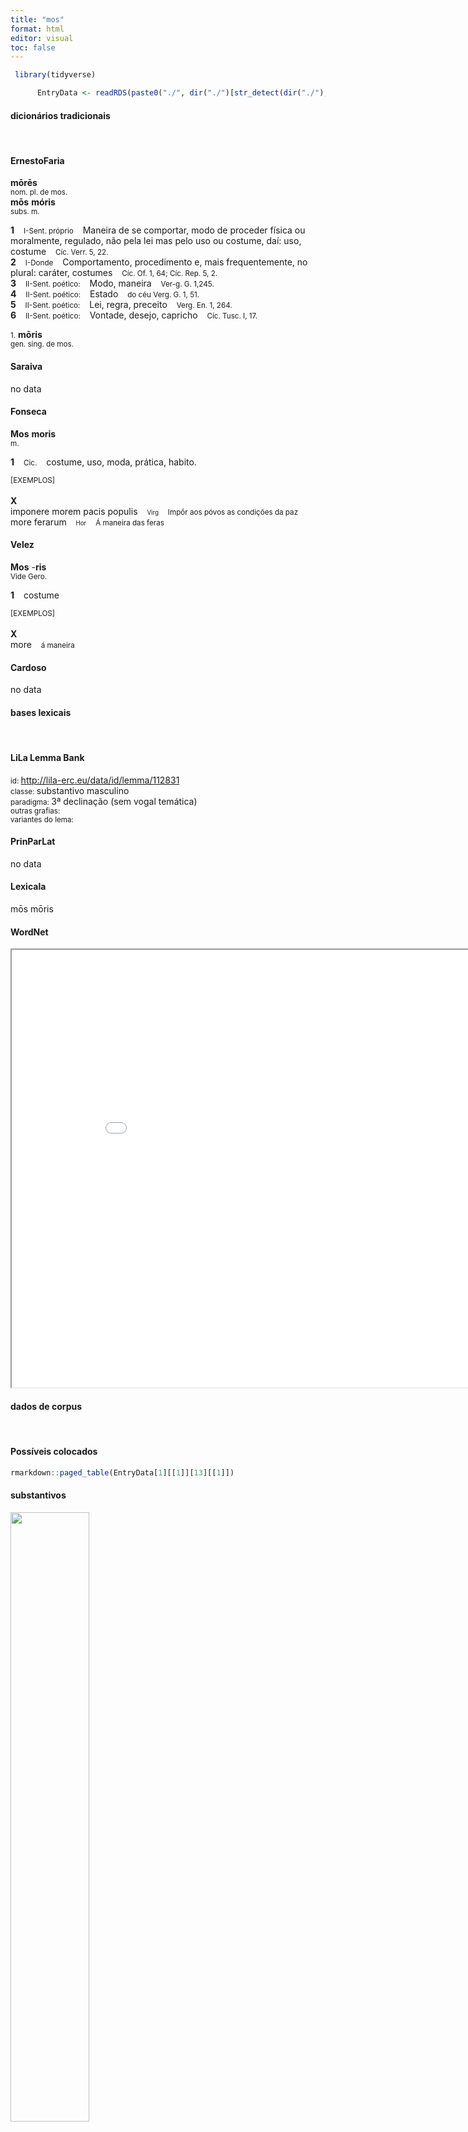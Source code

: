 ```yaml
---
title: "mos"
format: html
editor: visual
toc: false
---
```



```r
 library(tidyverse) 

      EntryData <- readRDS(paste0("./", dir("./")[str_detect(dir("./"), "_xx109-111-115xx_.rds")]))

```


#### dicionários tradicionais

&emsp;




::: panel-tabset

#### ErnestoFaria

<b>mōrēs</b> <br> <small>nom. pl. de mos.</small> <br> <small></small> 
 <b>mōs</b> <b>móris</b> <br> <small>subs. m.</small> <br> <small></small>   <p> <b>1</b> &ensp; <small>I-Sent. próprio</small> &ensp; Maneira de se comportar, modo de proceder física ou moralmente, regulado, não pela lei mas pelo uso ou costume, daí: uso, costume &ensp; <small>Cíc. Verr. 5, 22.</small> <br> <b>2</b> &ensp; <small>I-Donde</small> &ensp; Comportamento, procedimento e, mais frequentemente, no plural: caráter, costumes &ensp; <small>Cíc. Of. 1, 64; Cíc. Rep. 5, 2.</small> <br> <b>3</b> &ensp; <small>II-Sent. poético:</small> &ensp; Modo, maneira &ensp; <small>Ver-g. G. 1,245.</small> <br> <b>4</b> &ensp; <small>II-Sent. poético:</small> &ensp; Estado &ensp; <small>do céu Verg. G. 1, 51.</small> <br> <b>5</b> &ensp; <small>II-Sent. poético:</small> &ensp; Lei, regra, preceito &ensp; <small>Verg. En. 1, 264.</small> <br> <b>6</b> &ensp; <small>II-Sent. poético:</small> &ensp; Vontade, desejo, capricho &ensp; <small>Cíc. Tusc. I, 17.</small> </p> 
 <small>1.</small> <b>mōris</b> <br> <small>gen. sing. de mos.</small> <br> <small></small>




#### Saraiva

no data




#### Fonseca

<b>Mos</b> <b>moris</b> <br> <small>m.</small>   <p> <b>1</b> &ensp; <small>Cic.</small> &ensp; costume, uso, moda, prática, habito. </p>   <p><small>[EXEMPLOS]</small><br> <br><b>X</b><br>imponere morem pacis populis &ensp; <small><small>Virg</small></small> &ensp; <small>Impôr aos póvos as condições da paz</small> <br> more ferarum &ensp; <small><small>Hor</small></small> &ensp; <small>Á maneira das feras</small> </p>




#### Velez

<b>Mos</b> -<b>ris</b> <br> <small>Vide Gero.</small>   <p> <b>1</b> &ensp; costume </p>   <p><small>[EXEMPLOS]</small><br> <br><b>X</b><br>more &ensp; <small>á maneira</small> </p>




#### Cardoso

no data


:::



#### bases lexicais

&emsp;






::: panel-tabset

#### LiLa Lemma Bank

<small> id: </small> <a href=' http://lila-erc.eu/data/id/lemma/112831 ' target="_blank"> http://lila-erc.eu/data/id/lemma/112831 </a> <br>
<small> classe: </small> substantivo masculino   <br>
<small> paradigma: </small> 3ª declinação (sem vogal temática) <br>
<small> outras grafias: </small>  <br>
<small> variantes do lema: </small>  <br>





#### PrinParLat

no data




#### Lexicala

mōs 
 mōris




#### WordNet

<iframe width='900' height='700' src='Media/Tree__xx109-111-115xx__sem_type_lexemes_pt.html'>

</iframe>


:::



#### dados de corpus

&emsp;




::: panel-tabset

#### Possíveis colocados

```r

rmarkdown::paged_table(EntryData[1][[1]][13][[1]])

```


#### substantivos

![](./Media/wordcloud__xx109-111-115xx__BY_collocate_scoreSUBST.webp){width=50% fig-alt='This chart plots collocate by scoreSUBST, for the headword mos here are all the values plotted: collocate: maiores; scoreSUBST: 3. collocate: barbarus2; scoreSUBST: 0. collocate: malus; scoreSUBST: 0. collocate: notus; scoreSUBST: 0. collocate: bonus; scoreSUBST: 0. collocate: uiuo; scoreSUBST: 0. collocate: o; scoreSUBST: 0. collocate: gero; scoreSUBST: 0. collocate: meus; scoreSUBST: 0. collocate: tuus; scoreSUBST: 0. collocate: homo; scoreSUBST: 2. collocate: suus; scoreSUBST: 0. collocate: noster; scoreSUBST: 0. collocate: aut; scoreSUBST: 0. collocate: et; scoreSUBST: 0. collocate: sum; scoreSUBST: 0'}




#### adjetivos

![](./Media/wordcloud__xx109-111-115xx__BY_collocate_scoreADJ.webp){width=50% fig-alt='This chart plots collocate by scoreADJ, for the headword mos here are all the values plotted: collocate: maiores; scoreADJ: 0. collocate: barbarus2; scoreADJ: 2. collocate: malus; scoreADJ: 2. collocate: notus; scoreADJ: 2. collocate: bonus; scoreADJ: 2. collocate: uiuo; scoreADJ: 0. collocate: o; scoreADJ: 0. collocate: gero; scoreADJ: 0. collocate: meus; scoreADJ: 0. collocate: tuus; scoreADJ: 0. collocate: homo; scoreADJ: 0. collocate: suus; scoreADJ: 0. collocate: noster; scoreADJ: 0. collocate: aut; scoreADJ: 0. collocate: et; scoreADJ: 0. collocate: sum; scoreADJ: 0'}




#### verbos

![](./Media/wordcloud__xx109-111-115xx__BY_collocate_scoreVERBO.webp){width=50% fig-alt='This chart plots collocate by scoreVERBO, for the headword mos here are all the values plotted: collocate: maiores; scoreVERBO: 0. collocate: barbarus2; scoreVERBO: 0. collocate: malus; scoreVERBO: 0. collocate: notus; scoreVERBO: 0. collocate: bonus; scoreVERBO: 0. collocate: uiuo; scoreVERBO: 2. collocate: o; scoreVERBO: 0. collocate: gero; scoreVERBO: 2. collocate: meus; scoreVERBO: 0. collocate: tuus; scoreVERBO: 0. collocate: homo; scoreVERBO: 0. collocate: suus; scoreVERBO: 0. collocate: noster; scoreVERBO: 0. collocate: aut; scoreVERBO: 0. collocate: et; scoreVERBO: 0. collocate: sum; scoreVERBO: 1'}




#### advérbios

![](./Media/wordcloud__xx109-111-115xx__BY_collocate_scoreADV.webp){width=50% fig-alt='This chart plots collocate by scoreADV, for the headword mos here are all the values plotted: collocate: maiores; scoreADV: 0. collocate: barbarus2; scoreADV: 0. collocate: malus; scoreADV: 0. collocate: notus; scoreADV: 0. collocate: bonus; scoreADV: 0. collocate: uiuo; scoreADV: 0. collocate: o; scoreADV: 0. collocate: gero; scoreADV: 0. collocate: meus; scoreADV: 0. collocate: tuus; scoreADV: 0. collocate: homo; scoreADV: 0. collocate: suus; scoreADV: 0. collocate: noster; scoreADV: 0. collocate: aut; scoreADV: 0. collocate: et; scoreADV: 0. collocate: sum; scoreADV: 0'}




#### preposições e conjunções

![](./Media/wordcloud__xx109-111-115xx__BY_collocate_scoreFUNC.webp){width=50% fig-alt='This chart plots collocate by scoreFUNC, for the headword mos here are all the values plotted: collocate: maiores; scoreFUNC: 0. collocate: barbarus2; scoreFUNC: 0. collocate: malus; scoreFUNC: 0. collocate: notus; scoreFUNC: 0. collocate: bonus; scoreFUNC: 0. collocate: uiuo; scoreFUNC: 0. collocate: o; scoreFUNC: 0. collocate: gero; scoreFUNC: 0. collocate: meus; scoreFUNC: 0. collocate: tuus; scoreFUNC: 0. collocate: homo; scoreFUNC: 0. collocate: suus; scoreFUNC: 0. collocate: noster; scoreFUNC: 0. collocate: aut; scoreFUNC: 0. collocate: et; scoreFUNC: 0. collocate: sum; scoreFUNC: 0'}


:::



::: panel-tabset

#### ExemplosTraduzidos

<p> <b>mos</b> ne maiorum <br> <small> Cic.Catil.1.28.1 <br> O costume dos antepassados? <small> [JDD] </small> </small> </p>
; <p> non ita <b>mos</b> est consulem es <br> <small> Cic.Rab.Perd.35 <br> Não é assim o costume: que um cônsul... <small> [JDD] </small> </small> </p>
; <p> id adeo <b>more</b> suo uidebatur facere <br> <small> Sal.Cat.37.2 <br> E isso ela parecia fazer de acordo com seu próprio costume. <small> [JDD] </small> </small> </p>
; <p> o rem minime aptam meis <b>moribus</b> <br> <small> Cic.Att.5.10.3 <br> Ó coisa nem um pouco adequada para os meus costumes! <small> [JDD] </small> </small> </p>
; <p> sed haec <b>morum</b> uitia sunt non senectutis <br> <small> Cic.Sen.65 <br> mas estes são defeitos dos costumes, não da velhice. <small> [JDD] </small> </small> </p>
; <p> Tu faciem ut istam <b>moribus</b> vincas bonis . <br> <small> Phaed.3.8 <br> e tu, para que venças esse teu rosto com teus bons costumes”. <small> [JDD] </small> </small> </p>
; <p> deinde dicam non quicquid morale est <b>mores</b> bonos facit <br> <small> Sen.Ep.121.1 <br> depois falarei: nem tudo o que é moral faz os bons costumes. <small> [JDD] </small> </small> </p>
; <p> nota tibi est hominis probitas C. Caesar noti <b>mores</b> nota constantia <br> <small> Cic.Deiot.16 <br> Te é conhecida, Caio César, a probidade desse homem, conhecidos os costumes, conhecida a constância. <small> [JDD] </small> </small> </p>
; <p> neque eorum <b>moribus</b> turpius quicquam aut inertius habetur quam ephippiis uti <br> <small> Caes.Gal.4.2.4 <br> e, pelos seus costumes, nada é tido como mais torpe ou mais inábil do que usar selas. <small> [JDD, de outra edição] </small> </small> </p>
; <p> quanta cuiusque animo audacia natura aut <b>moribus</b> inest tanta in bello patere solet <br> <small> Sal.Cat.58.2 <br> Tão grande intrepidez existe no espírito de cada um ou por natureza ou por seus hábito, quão grande ela costuma mostrar-se na guerra. <small> [JDD, de outra edição] </small> </small> </p>
; <p> <b>mores</b> alia aliter attingunt quaedam illos corrigunt et ordinant quaedam naturam eorum et originem scrutantur <br> <small> Sen.Ep.121.2 <br> Coisas diferentes afetam de modo diferente os costumes: alguns os corrigem e regulam, outros investigam sua natureza e origem. <small> [JDD] </small> </small> </p>
; <p> uerum haec genera uirtutum non solum in <b>moribus</b> nostris sed uix iam in libris reperiuntur <br> <small> Cic.Cael.40 <br> Mas esses tipos de virtudes agora dificilmente são encontrados não só em nossos costumes, mas também nos livros. <small> [JDD] </small> </small> </p>
; <p> sed memoria mea ingenti uirtute diuorsis <b>moribus</b> fuere uiri duo M. Cato et C. Caesar <br> <small> Sal.Cat.53.6 <br> Mas, em minha época, existiram dois homens de imenso valor e diferentes no caráter, Marco Catão e Caio César. <small> [JDD] </small> </small> </p>
; <p> incitabant praeterea corrupti ciuitatis <b>mores</b> quos pessuma ac diuorsa inter se mala luxuria atque auaritia uexabant <br> <small> Sal.Cat.5.8 <br> Além disso, o estimulavam os costumes corruptos da cidade, os quais os péssimos e diversos entre si, a luxúria e a avareza, atormentavam. <small> [JDD, de outra edição] </small> </small> </p>
; <p> natis in usum laetitiae scyphis pugnare Thracum est tollite barbarum <b>morem</b> uerecundumque Bacchum sanguineis prohibete rixis <br> <small> Hor.Carm.1.27.1 <br>   Combater com os copos, criados a serviço da alegria, é próprio dos trácios: parai com esse costume bárbaro e não metais em rixas sanguinárias o respeitoso Baco. <small> [JDD] </small> </small> </p>
; <p> respondes ut tuus est <b>mos</b> pauca abeo et reuocas nono post mense iubesque esse in amicorum numero <br> <small> Hor.S.1.6.60 <br> respondes em pouca palavras, conforme é teu costume; vou embora e tornas a me chamar nove meses depois e ordenas que eu esteja no número de teus amigos. <small> [JDD] </small> </small> </p>
; <p> inter has personas me interiectum amici Antoni moleste ferunt quibus gerendus <b>mos</b> est quoniam semel liberales esse coepimus <br> <small> Cic.Phil.12.18.11 <br> Que eu tenha sido incluído entre essas pessoas os amigos de Antônio acham ruim: é preciso fazer-lhes a vontade, uma vez que começamos a ser generosos. <small> [JDD] </small> </small> </p>
; <p> hi postquam in una moenia conuenere dispari genere dissimili lingua alius alio <b>more</b> uiuentes incredibile memoratu est quam facile coaluerint ita breui multitudo diuersa atque uaga concordia ciuitas facta erat <br> <small> Sal.Cat.6.2 <br> Depois que estes se juntaram dentro da mesma muralha, diferentes na raça, desiguais na língua, vivendo cada um com seu costume, é incrível de lembrar o quão facilmente se fundiram. <small> [JDD, de outra edição] </small> </small> </p>





#### Frequência por autor

![](./Media/barchart__xx109-111-115xx__lemma_BY_author_Frequencies.webp){width=50% fig-alt='This charts plots the frequency of lemma by author_Frequencies. The Sallustius subcorpus registers the highest normalized frequency, with the value of 26.9 and an absolute frequency of 29. The Suetonius subcorpus follows, with a normalized frequency of 0 and an absolute frequency of 0. the subcorpus with the least normalized frequency is Suetonius with the normalized value of 0 and an absolute freqeuncy of 0. here are all the values: subcorpus: Caesar ; normalized frequency: 9 ; absolute frequency: 3.39904826648538. subcorpus: Cicero ; normalized frequency: 77 ; absolute frequency: 4.79679051107623. subcorpus: Horatius ; normalized frequency: 11 ; absolute frequency: 9.76822662285765. subcorpus: Ovidius ; normalized frequency: 3 ; absolute frequency: 5.14756348661633. subcorpus: Phaedrus ; normalized frequency: 5 ; absolute frequency: 7.59070897221801. subcorpus: Sallustius ; normalized frequency: 29 ; absolute frequency: 26.899174473611. subcorpus: Seneca ; normalized frequency: 41 ; absolute frequency: 7.65196618204214. subcorpus: Suetonius ; normalized frequency: 0 ; absolute frequency: 0. subcorpus: Tacitus ; normalized frequency: 5 ; absolute frequency: 17.164435290079. subcorpus: Vergilius ; normalized frequency: 4 ; absolute frequency: 7.72200772200772. subcorpus: Hieronymus ; normalized frequency: 0 ; absolute frequency: 0'}




#### Frequência por gênero

![](./Media/barchart__xx109-111-115xx__lemma_BY_genre_Frequencies.webp){width=50% fig-alt='This charts plots the frequency of lemma by genre_Frequencies. The Poesia.lírica subcorpus registers the highest normalized frequency, with the value of 10.94 and an absolute frequency of 13. The Prosa.histórica subcorpus follows, with a normalized frequency of 10.47 and an absolute frequency of 43. the subcorpus with the least normalized frequency is Prosa.ficcional with the normalized value of 0 and an absolute freqeuncy of 0. here are all the values: subcorpus: Prosa.histórica ; normalized frequency: 43 ; absolute frequency: 10.4676355315368. subcorpus: Prosa.filosófica ; normalized frequency: 54 ; absolute frequency: 8.89606431525016. subcorpus: Prosa.oratória ; normalized frequency: 45 ; absolute frequency: 4.32056685837182. subcorpus: Prosa.epistolográfica ; normalized frequency: 9 ; absolute frequency: 2.38480086912743. subcorpus: Poesia.lírica ; normalized frequency: 13 ; absolute frequency: 10.9363169849415. subcorpus: Poesia.didática ; normalized frequency: 6 ; absolute frequency: 5.08949020273136. subcorpus: Poesia.trágica ; normalized frequency: 10 ; absolute frequency: 8.68658790826963. subcorpus: Poesia.épica ; normalized frequency: 4 ; absolute frequency: 7.72200772200772. subcorpus: Prosa.ficcional ; normalized frequency: 0 ; absolute frequency: 0'}




#### Frequência por século

![](./Media/barchart__xx109-111-115xx__lemma_BY_period_Frequencies.webp){width=50% fig-alt='This charts plots the frequency of lemma by period_Frequencies. The II.d.C. subcorpus registers the highest normalized frequency, with the value of 13.09 and an absolute frequency of 5. The I.d.C. subcorpus follows, with a normalized frequency of 7.19 and an absolute frequency of 47. the subcorpus with the least normalized frequency is IV.d.C. with the normalized value of 0 and an absolute freqeuncy of 0. here are all the values: subcorpus: I.a.C. ; normalized frequency: 132 ; absolute frequency: 6.14382127065394. subcorpus: I.d.C. ; normalized frequency: 47 ; absolute frequency: 7.18984243536791. subcorpus: II.d.C. ; normalized frequency: 5 ; absolute frequency: 13.0890052356021. subcorpus: IV.d.C. ; normalized frequency: 0 ; absolute frequency: 0'}


:::

